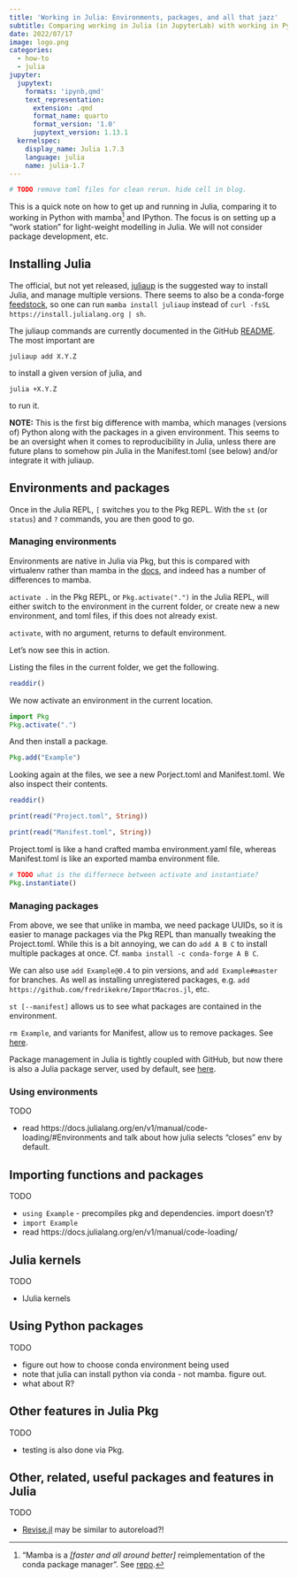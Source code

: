 ```yaml
---
title: 'Working in Julia: Environments, packages, and all that jazz'
subtitle: Comparing working in Julia (in JupyterLab) with working in Python using mamba.
date: 2022/07/17
image: logo.png
categories:
  - how-to
  - julia
jupyter:
  jupytext:
    formats: 'ipynb,qmd'
    text_representation:
      extension: .qmd
      format_name: quarto
      format_version: '1.0'
      jupytext_version: 1.13.1
  kernelspec:
    display_name: Julia 1.7.3
    language: julia
    name: julia-1.7
---
```


```julia
# TODO remove toml files for clean rerun. hide cell in blog.
```

This is a quick note on how to get up and running in Julia, comparing it to working in Python with mamba[^1] and IPython. 
The focus is on setting up a "work station" for light-weight modelling in Julia.
We will not consider package development, etc.

[^1]: "Mamba is a _[faster and all around better]_ reimplementation of the conda package manager". See [repo](https://github.com/mamba-org/mamba).

## Installing Julia

The official, but not yet released, [juliaup](https://github.com/JuliaLang/juliaup) is the suggested way to install Julia, and manage multiple versions.
There seems to also be a conda-forge [feedstock](https://github.com/conda-forge/juliaup-feedstock), so one can run `mamba install juliaup` instead of `curl -fsSL https://install.julialang.org | sh`.

The juliaup commands are currently documented in the GitHub [README](https://github.com/JuliaLang/juliaup#using-juliaup).
The most important are

```juliaup add X.Y.Z```

to install a given version of julia, and

```julia +X.Y.Z```

to run it.

__NOTE:__ This is the first big difference with mamba, which manages (versions of) Python along with the packages in a given environment. This seems to be an oversight when it comes to reproducibility in Julia, unless there are future plans to somehow pin Julia in the Manifest.toml (see below) and/or integrate it with juliaup.


## Environments and packages

Once in the Julia REPL, `[` switches you to the Pkg REPL.
With the `st` (or `status`) and `?` commands, you are then good to go.

### Managing environments

Environments are native in Julia via Pkg, but this is compared with virtualenv rather than mamba in the [docs](https://pkgdocs.julialang.org/v1/), and indeed has a number of differences to mamba.

`activate .` in the Pkg REPL, or `Pkg.activate(".")` in the Julia REPL, will either switch to the environment in the current folder, or create new a new environment, and toml files, if this does not already exist.

`activate`, with no argument, returns to default environment.

Let's now see this in action.

Listing the files in the current folder, we get the following.

```julia
readdir()
```

We now activate an environment in the current location.

```julia
import Pkg
Pkg.activate(".")
```

And then install a package.

```julia
Pkg.add("Example")
```

Looking again at the files, we see a new Porject.toml and Manifest.toml. We also inspect their contents.

```julia
readdir()
```

```julia
print(read("Project.toml", String))
```

```julia
print(read("Manifest.toml", String))
```

Project.toml is like a hand crafted mamba environment.yaml file, whereas Manifest.toml is like an exported mamba environment file.

```julia
# TODO what is the differnece between activate and instantiate?
Pkg.instantiate()
```

### Managing packages

From above, we see that unlike in mamba, we need package UUIDs, so it is easier to manage packages via the Pkg REPL than manually tweaking the Project.toml.
While this is a bit annoying, we can do `add A B C` to install multiple packages at once. Cf. `mamba install -c conda-forge A B C`.

We can also use `add Example@0.4` to pin versions, and `add Example#master` for branches. 
As well as installing unregistered packages, e.g. `add https://github.com/fredrikekre/ImportMacros.jl`, etc.

`st [--manifest]` allows us to see what packages are contained in the environment.

`rm Example`, and variants for Manifest, allow us to remove packages. See [here](https://pkgdocs.julialang.org/v1/managing-packages/#Removing-packages).

Package management in Julia is tightly coupled with GitHub, but now there is also a Julia package server, used by default, see [here](https://pkgdocs.julialang.org/v1/managing-packages/#Pkg-client/server).

### Using environments

TODO 

- read https://docs.julialang.org/en/v1/manual/code-loading/#Environments and talk about how julia selects "closes" env by default.


## Importing functions and packages

TODO 

- `using Example` - precompiles pkg and dependencies. import doesn't?
- `import Example`
- read https://docs.julialang.org/en/v1/manual/code-loading/

## Julia kernels

TODO

- IJulia kernels


## Using Python packages

TODO

- figure out how to choose conda environment being used
- note that julia can install python via conda - not mamba. figure out.
- what about R?


## Other features in Julia Pkg

TODO

- testing is also done via Pkg.


## Other, related, useful packages and features in Julia

TODO

- [Revise.jl](https://timholy.github.io/Revise.jl/stable/) may be similar to autoreload?!
